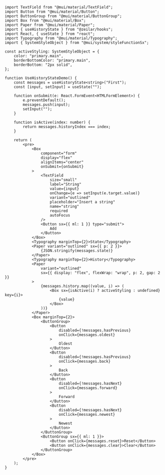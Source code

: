 
<UseHistoryStateDemo />

```tsx
import TextField from "@mui/material/TextField";
import Button from "@mui/material/Button";
import ButtonGroup from "@mui/material/ButtonGroup";
import Box from "@mui/material/Box";
import Paper from "@mui/material/Paper";
import { useHistoryState } from "@zeilar/hooks";
import React, { useState } from "react";
import Typography from "@mui/material/Typography";
import { SystemStyleObject } from "@mui/system/styleFunctionSx";

const activeStyling: SystemStyleObject = {
	color: "primary.main",
	borderBottomColor: "primary.main",
	borderBottom: "2px solid",
};

function UseHistoryStateDemo() {
	const messages = useHistoryState<string>("First");
	const [input, setInput] = useState("");

	function onSubmit(e: React.FormEvent<HTMLFormElement>) {
		e.preventDefault();
		messages.push(input);
		setInput("");
	}

	function isActive(index: number) {
		return messages.historyIndex === index;
	}

	return (
		<pre>
			<Box
				component="form"
				display="flex"
				alignItems="center"
				onSubmit={onSubmit}
			>
				<TextField
					size="small"
					label="String"
					value={input}
					onChange={e => setInput(e.target.value)}
					variant="outlined"
					placeholder="Insert a string"
					name="string"
					required
					autoFocus
				/>
				<Button sx={{ ml: 1 }} type="submit">
					Add
				</Button>
			</Box>
			<Typography marginTop={2}>State</Typography>
			<Paper variant="outlined" sx={{ p: 2 }}>
				{JSON.stringify(messages.state)}
			</Paper>
			<Typography marginTop={2}>History</Typography>
			<Paper
				variant="outlined"
				sx={{ display: "flex", flexWrap: "wrap", p: 2, gap: 2 }}
			>
				{messages.history.map((value, i) => (
					<Box sx={isActive(i) ? activeStyling : undefined} key={i}>
						{value}
					</Box>
				))}
			</Paper>
			<Box marginTop={2}>
				<ButtonGroup>
					<Button
						disabled={!messages.hasPrevious}
						onClick={messages.oldest}
					>
						Oldest
					</Button>
					<Button
						disabled={!messages.hasPrevious}
						onClick={messages.back}
					>
						Back
					</Button>
					<Button
						disabled={!messages.hasNext}
						onClick={messages.forward}
					>
						Forward
					</Button>
					<Button
						disabled={!messages.hasNext}
						onClick={messages.newest}
					>
						Newest
					</Button>
				</ButtonGroup>
				<ButtonGroup sx={{ ml: 1 }}>
					<Button onClick={messages.reset}>Reset</Button>
					<Button onClick={messages.clear}>Clear</Button>
				</ButtonGroup>
			</Box>
		</pre>
	);
}
```
